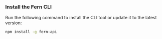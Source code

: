### Install the Fern CLI

  Run the following command to install the CLI tool or update it to the latest version:

  ```bash
  npm install -g fern-api
  ```